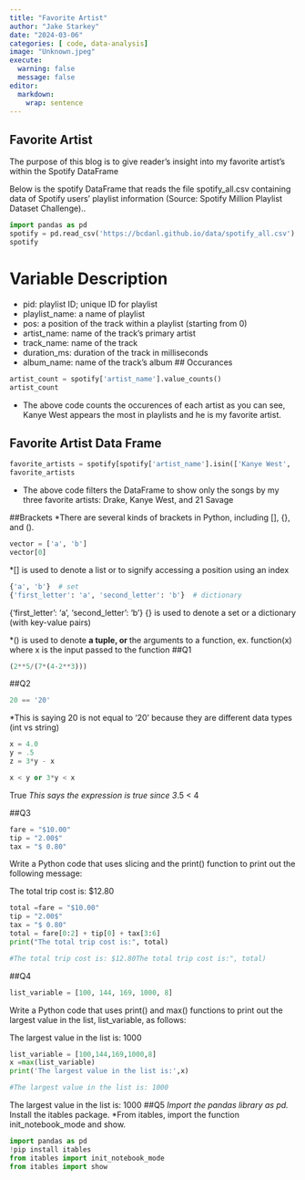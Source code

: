 ```yaml
---
title: "Favorite Artist"
author: "Jake Starkey"
date: "2024-03-06"
categories: [ code, data-analysis]
image: "Unknown.jpeg"
execute: 
  warning: false
  message: false
editor: 
  markdown: 
    wrap: sentence
---
```


## Favorite Artist 

The purpose of this blog is to give reader’s insight into my favorite artist’s within the Spotify DataFrame

Below is the spotify DataFrame that reads the file spotify_all.csv containing data of Spotify users’ playlist information (Source: Spotify Million Playlist Dataset Challenge)..

```python
import pandas as pd
spotify = pd.read_csv('https://bcdanl.github.io/data/spotify_all.csv')
spotify
```

# Variable Description 

- pid: playlist ID; unique ID for playlist
- playlist_name: a name of playlist
- pos: a position of the track within a playlist (starting from 0)
- artist_name: name of the track’s primary artist
- track_name: name of the track
- duration_ms: duration of the track in milliseconds
- album_name: name of the track’s album
## Occurances

```python
artist_count = spotify['artist_name'].value_counts()
artist_count
```

- The above code counts the occurences of each artist
as you can see, Kanye West appears the most in playlists and he is my favorite artist.

## Favorite Artist Data Frame 

```python
favorite_artists = spotify[spotify['artist_name'].isin(['Kanye West', '21 Savage','Drake'])]
favorite_artists
```

-  The above code filters the DataFrame to show only the songs by my three favorite artists: Drake, Kanye West, and 21 Savage




##Brackets 
*There are several kinds of brackets in Python, including \[\], {}, and ().

```python
vector = ['a', 'b']
vector[0]
```

*[] is used to denote a list or to signify accessing a position using an index


```python
{'a', 'b'}  # set
{'first_letter': 'a', 'second_letter': 'b'}  # dictionary
```
{'first_letter': 'a', 'second_letter': 'b'}
{} is used to denote a set or a dictionary (with key-value pairs)


*() is used to denote
**a tuple, or
**the arguments to a function, ex. function(x) where x is the input passed to the function
##Q1
```python
(2**5/(7*(4-2**3)))
```
##Q2
```python
20 == '20'
```
*This is saying 20 is not equal to ‘20’ because they are different data types (int vs string)
```python
x = 4.0
y = .5
z = 3*y - x

x < y or 3*y < x
```
True
  *This says the expression is true since 3*.5 < 4
  
##Q3
```python
fare = "$10.00"
tip = "2.00$"
tax = "$ 0.80"
```
Write a Python code that uses slicing and the print() function to print out the following message:

The total trip cost is: $12.80

```python
total =fare = "$10.00"
tip = "2.00$"
tax = "$ 0.80"
total = fare[0:2] + tip[0] + tax[3:6]
print("The total trip cost is:", total)

#The total trip cost is: $12.80The total trip cost is:", total)
```
##Q4
```python
list_variable = [100, 144, 169, 1000, 8]
```
Write a Python code that uses print() and max() functions to print out the largest value in the list, list_variable, as follows:

The largest value in the list is: 1000
```python
list_variable = [100,144,169,1000,8]
x =max(list_variable)
print('The largest value in the list is:',x)

#The largest value in the list is: 1000
```
The largest value in the list is: 1000
##Q5
*Import the pandas library as pd.
*Install the itables package.
*From itables, import the function init_notebook_mode and show.
```python
import pandas as pd
!pip install itables
from itables import init_notebook_mode
from itables import show
```

